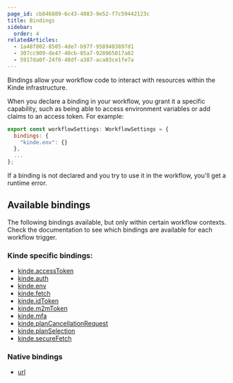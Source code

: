 ```yaml
---
page_id: cb846889-6c43-4083-9e52-f7c59442123c
title: Bindings
sidebar:
  order: 4
relatedArticles:
  - 1a48f802-8505-4de7-b97f-9589403897d1
  - 307cc909-de47-40cb-85a7-928965017a02
  - 5917da0f-24f0-48df-a387-aca03ce1fe7a
---
```


Bindings allow your workflow code to interact with resources within the Kinde infrastructure.

When you declare a binding in your workflow, you grant it a specific capability, such as being able to access environment variables or add claims to an access token. For example:

```js
export const workflowSettings: WorkflowSettings = {
  bindings: {
    "kinde.env": {}
  },
  ...
};
```

If a binding is not declared and you try to use it in the workflow, you'll get a runtime error.

## Available bindings

The following bindings available, but only within certain workflow contexts. Check the documentation to see which bindings are available for each workflow trigger.

### Kinde specific bindings:

- [kinde.accessToken](/workflows/bindings/access-token-binding/)
- [kinde.auth](/workflows/bindings/auth-binding/)
- [kinde.env](/workflows/bindings/env-binding/)
- [kinde.fetch](/workflows/bindings/fetch-binding/)
- [kinde.idToken](/workflows/bindings/id-token-binding/)
- [kinde.m2mToken](/workflows/bindings/m2m-token-binding/)
- [kinde.mfa](/workflows/bindings/mfa-binding/)
- [kinde.planCancellationRequest](/workflows/bindings/plan-cancellation-request-binding/)
- [kinde.planSelection](/workflows/bindings/plan-selection-binding/)
- [kinde.secureFetch](/workflows/bindings/secure-fetch-binding/)

### Native bindings

- [url](/workflows/bindings/url-binding/)
